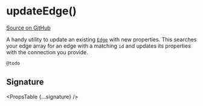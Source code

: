 
# updateEdge()

[Source on GitHub](https://github.com/wbkd/react-flow/blob/f919cb152dd5a92ec3b4d7e4568ffe099bc2af39/packages/react/src/utils/general.ts#L18)

A handy utility to update an existing [`Edge`](/api-reference/types/edge) with new properties.
This searches your edge array for an edge with a matching `id` and updates its
properties with the connection you provide.

```js
@todo
```

## Signature

<PropsTable {...signature} />
